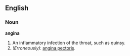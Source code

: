==English==
===Noun===
'''angina'''
# An inflammatory infection of the throat, such as quinsy.
# ''(Erroneously)'': [[angina pectoris]].